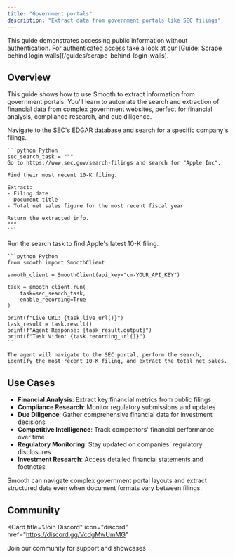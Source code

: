 ```yaml
---
title: "Government portals"
description: "Extract data from government portals like SEC filings"
---
```


<Note>
  This guide demonstrates accessing public information without authentication. For authenticated access take a look at our [Guide: Scrape behind login walls](/guides/scrape-behind-login-walls).
</Note>

## Overview

This guide shows how to use Smooth to extract information from government portals. You'll learn to automate the search and extraction of financial data from complex government websites, perfect for financial analysis, compliance research, and due diligence.

<Steps>
  <Step title="Search SEC Filings">
    Navigate to the SEC's EDGAR database and search for a specific company's filings.

    ```python Python
    sec_search_task = """
    Go to https://www.sec.gov/search-filings and search for "Apple Inc".
    
    Find their most recent 10-K filing.
    
    Extract:
    - Filing date
    - Document title
    - Total net sales figure for the most recent fiscal year

    Return the extracted info.
    """
    ```
  </Step>
  
  <Step title="Execute SEC Search">
    Run the search task to find Apple's latest 10-K filing.

    ```python Python
    from smooth import SmoothClient

    smooth_client = SmoothClient(api_key="cm-YOUR_API_KEY")
    
    task = smooth_client.run(
        task=sec_search_task,
        enable_recording=True
    )

    print(f"Live URL: {task.live_url()}")
    task_result = task.result()
    print(f"Agent Response: {task_result.output}")
    print(f"Task Video: {task.recording_url()}")
    ```

    The agent will navigate to the SEC portal, perform the search, identify the most recent 10-K filing, and extract the total net sales.
  </Step>
</Steps>

## Use Cases

- **Financial Analysis**: Extract key financial metrics from public filings
- **Compliance Research**: Monitor regulatory submissions and updates
- **Due Diligence**: Gather comprehensive financial data for investment decisions
- **Competitive Intelligence**: Track competitors' financial performance over time
- **Regulatory Monitoring**: Stay updated on companies' regulatory disclosures
- **Investment Research**: Access detailed financial statements and footnotes

<Note>
  Smooth can navigate complex government portal layouts and extract structured data even when document formats vary between filings.
</Note>

## Community

<Card
  title="Join Discord"
  icon="discord"
  href="https://discord.gg/VcdgMwUmMG"
>
  Join our community for support and showcases
</Card>